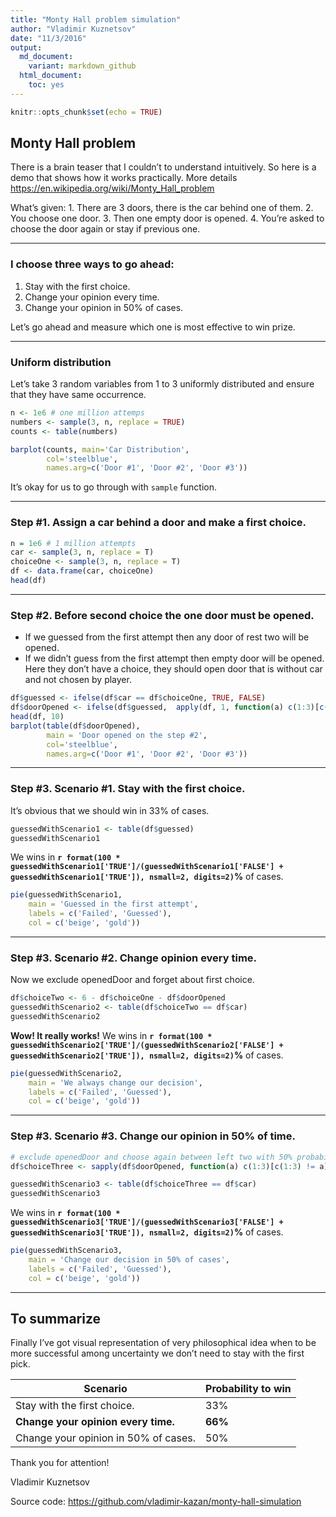 ```yaml
---
title: "Monty Hall problem simulation"
author: "Vladimir Kuznetsov"
date: "11/3/2016"
output: 
  md_document:
    variant: markdown_github
  html_document: 
    toc: yes
---
```


```r
knitr::opts_chunk$set(echo = TRUE)
```

## Monty Hall problem

There is a brain teaser that I couldn't to understand intuitively. So here is a demo that shows how it works practically. More details [https://en.wikipedia.org/wiki/Monty_Hall_problem](https://en.wikipedia.org/wiki/Monty_Hall_problem)

What's given:
1. There are 3 doors, there is the car behind one of them.
2. You choose one door.
3. Then one empty door is opened.
4. You're asked to choose the door again or stay if previous one.


***
### I choose three ways to go ahead:

1. Stay with the first choice.
2. Change your opinion every time.
3. Change your opinion in 50% of cases.

Let's go ahead and measure which one is most effective to win prize.

***
### Uniform distribution

Let's take 3 random variables from 1 to 3 uniformly distributed and ensure that they have same occurrence.

```r
n <- 1e6 # one million attemps
numbers <- sample(3, n, replace = TRUE)
counts <- table(numbers)

barplot(counts, main='Car Distribution',
        col='steelblue',
        names.arg=c('Door #1', 'Door #2', 'Door #3'))
```


It's okay for us to go through with `sample` function.

***
### Step #1. Assign a car behind a door and make a first choice.


```r
n = 1e6 # 1 million attempts
car <- sample(3, n, replace = T)
choiceOne <- sample(3, n, replace = T)
df <- data.frame(car, choiceOne)
head(df)
```

***
### Step #2. Before second choice the one door must be opened.

- If we guessed from the first attempt then any door of rest two will be opened.
- If we didn't guess from the first attempt then empty door will be opened. Here they don't have a choice, they should open door that is without car and not chosen by player.

```r
df$guessed <- ifelse(df$car == df$choiceOne, TRUE, FALSE) 
df$doorOpened <- ifelse(df$guessed,  apply(df, 1, function(a) c(1:3)[c(1:3) != a['car']][sample(2, 1)]), 6 - df$car - df$choiceOne)
head(df, 10)
barplot(table(df$doorOpened), 
        main = 'Door opened on the step #2', 
        col='steelblue',
        names.arg=c('Door #1', 'Door #2', 'Door #3'))
```

***
### Step #3. Scenario #1. Stay with the first choice.

It's obvious that we should win in 33% of cases.

```r
guessedWithScenario1 <- table(df$guessed)
guessedWithScenario1
```

We wins in __`r format(100 * guessedWithScenario1['TRUE']/(guessedWithScenario1['FALSE'] + guessedWithScenario1['TRUE']), nsmall=2, digits=2)`%__ of cases.

```r
pie(guessedWithScenario1, 
    main = 'Guessed in the first attempt',
    labels = c('Failed', 'Guessed'),
    col = c('beige', 'gold'))
```

***
### Step #3. Scenario #2. Change opinion every time.

Now we exclude openedDoor and forget about first choice.

```r
df$choiceTwo <- 6 - df$choiceOne - df$doorOpened
guessedWithScenario2 <- table(df$choiceTwo == df$car)
guessedWithScenario2
```

__Wow! It really works!__ We wins in __`r format(100 * guessedWithScenario2['TRUE']/(guessedWithScenario2['FALSE'] + guessedWithScenario2['TRUE']), nsmall=2, digits=2)`%__ of cases.


```r
pie(guessedWithScenario2, 
    main = 'We always change our decision',
    labels = c('Failed', 'Guessed'),
    col = c('beige', 'gold'))
```

***
### Step #3. Scenario #3. Change our opinion in 50% of time.

```r
# exclude openedDoor and choose again between left two with 50% probability
df$choiceThree <- sapply(df$doorOpened, function(a) c(1:3)[c(1:3) != a][sample(2, 1)])

guessedWithScenario3 <- table(df$choiceThree == df$car)
guessedWithScenario3
```

We wins in __`r format(100 * guessedWithScenario3['TRUE']/(guessedWithScenario3['FALSE'] + guessedWithScenario3['TRUE']), nsmall=2, digits=2)`%__ of cases.

```r
pie(guessedWithScenario3, 
    main = 'Change our decision in 50% of cases',
    labels = c('Failed', 'Guessed'),
    col = c('beige', 'gold'))
```


***
## To summarize

Finally I've got visual representation of very philosophical idea when to be more successful among uncertainty we don't need to stay with the first pick. 

Scenario  | Probability to win
------------- | -------------
Stay with the first choice. | 33%
__Change your opinion every time.__ | __66%__
Change your opinion in 50% of cases. | 50%

Thank you for attention!

Vladimir Kuznetsov

Source code: [https://github.com/vladimir-kazan/monty-hall-simulation](https://github.com/vladimir-kazan/monty-hall-simulation)


